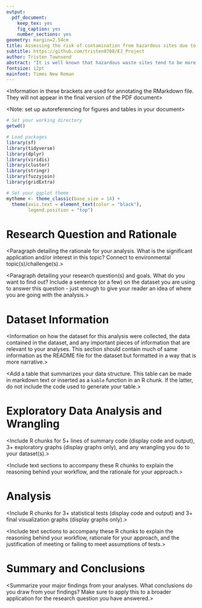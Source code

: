 ```yaml
---
output: 
  pdf_document:
    keep_tex: yes
    fig_caption: yes
    number_sections: yes
geometry: margin=2.54cm
title: Assessing the risk of contamination from hazardous sites due to flooding in North Carolina low-socioeconomic communities  
subtitle: https://github.com/tristen0708/EJ_Project
author: Tristen Townsend
abstract: "It is well known that hazardous waste sites tend to be more frequently sited in low-income communities, particularly communities of color. Proximity to hazardous waste sites have potential to create health risks, especially if communities are in regions more likely to be prone to flooding or extreme precipitation. This analysis serves to understand whether risks might exist for low-income communities in North Carolina. The number and type of sites in various counties has been analyzed, as have which areas have been experiencing increased flooding and extreme precipitation events in the past decade. 92 words"
fontsize: 12pt
mainfont: Times New Roman
---
```


<Information in these brackets are used for annotating the RMarkdown file. They will not appear in the final version of the PDF document>

\newpage
\tableofcontents 
\newpage
\listoftables 
\newpage
\listoffigures 
\newpage

<Setup the global options for the R chunks in your document>

<Note: set up autoreferencing for figures and tables in your document>

```r
# Set your working directory
getwd()

# Load packages
library(sf)
library(tidyverse)
library(dplyr)
library(viridis)
library(cluster)
library(stringr)
library(fuzzyjoin)
library(gridExtra)

# Set your ggplot theme
mytheme <- theme_classic(base_size = 14) +
  theme(axis.text = element_text(color = "black"), 
        legend.position = "top")

```


# Research Question and Rationale

<Paragraph detailing the rationale for your analysis. What is the significant application and/or interest in this topic? Connect to environmental topic(s)/challenge(s).>

<Paragraph detailing your research question(s) and goals. What do you want to find out? Include a sentence (or a few) on the dataset you are using to answer this question - just enough to give your reader an idea of where you are going with the analysis.>

\newpage

# Dataset Information

<Information on how the dataset for this analysis were collected, the data contained in the dataset, and any important pieces of information that are relevant to your analyses. This section should contain much of same information as the README file for the dataset but formatted in a way that is more narrative.>

<Add a table that summarizes your data structure. This table can be made in markdown text or inserted as a `kable` function in an R chunk. If the latter, do not include the code used to generate your table.>

\newpage

# Exploratory Data Analysis and Wrangling

<Include R chunks for 5+ lines of summary code (display code and output), 3+ exploratory graphs (display graphs only), and any wrangling you do to your dataset(s).> 

<Include text sections to accompany these R chunks to explain the reasoning behind your workflow, and the rationale for your approach.>


\newpage

# Analysis
<Include R chunks for 3+ statistical tests (display code and output) and 3+ final visualization graphs (display graphs only).>

<Include text sections to accompany these R chunks to explain the reasoning behind your workflow, rationale for your approach, and the justification of meeting or failing to meet assumptions of tests.>


\newpage

# Summary and Conclusions
<Summarize your major findings from your analyses. What conclusions do you draw from your findings? Make sure to apply this to a broader application for the research question you have answered.>
